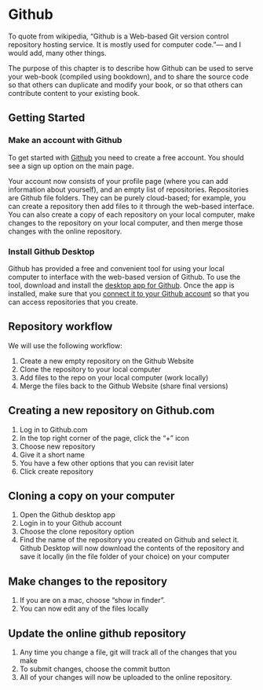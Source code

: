 # Github

To quote from wikipedia, "Github is a Web-based Git version control repository hosting service. It is mostly used for computer code."--- and I would add, many other things. 

The purpose of this chapter is to describe how Github can be used to serve your web-book (compiled using bookdown), and to share the source code so that others can duplicate and modify your book, or so that others can contribute content to your existing book.

## Getting Started 

### Make an account with Github

To get started with [Github](https://github.com) you need to create a free account. You should see a sign up option on the main page. 

Your account now consists of your profile page (where you can add information about yourself), and an empty list of repositories. Repositories are Github file folders. They can be purely cloud-based; for example, you can create a repository then add files to it through the web-based interface. You can also create a copy of each repository on your local computer, make changes to the repository on your local computer, and then merge those changes with the online repository. 

### Install Github Desktop

Github has provided a free and convenient tool for using your local computer to interface with the web-based version of Github. To use the tool, download and install the [desktop app for Github](https://desktop.github.com). Once the app is installed, make sure that you [connect it to your Github account](https://help.github.com/desktop/guides/getting-started-with-github-desktop/authenticating-to-github/) so that you can access repositories that you create.

## Repository workflow

We will use the following workflow:

1. Create a new empty repository on the Github Website
2. Clone the repository to your local computer
3. Add files to the repo on your local computer (work locally)
4. Merge the files back to the Github Website (share final versions)

## Creating a new repository on Github.com

  1. Log in to Github.com
  2. In the top right corner of the page, click the "+" icon
  3. Choose new repository
  4. Give it a short name
  5. You have a few other options that you can revisit later
  6. Click create repository
  
## Cloning a copy on your computer

  1. Open the Github desktop app
  2. Login in to your Github account
  3. Choose the clone repository option
  4. Find the name of the repository you created on Github and select it. Github Desktop will now download the contents of the repository and save it locally (in the file folder of your choice) on your computer
  
## Make changes to the repository

  1. If you are on a mac, choose "show in finder".
  2. You can now edit any of the files locally
  
## Update the online github repository

  1. Any time you change a file, git will track all of the changes that you make
  2. To submit changes, choose the commit button
  3. All of your changes will now be uploaded to the online repository.



